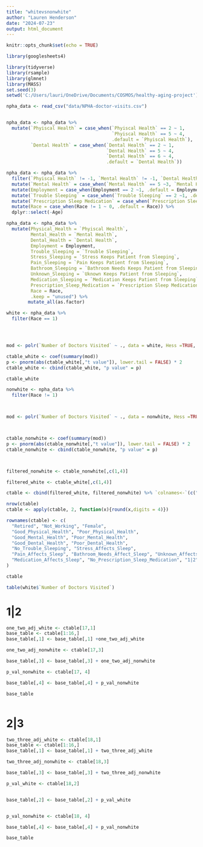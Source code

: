 ```yaml
---
title: "whitevsnonwhite"
author: "Lauren Henderson"
date: "2024-07-23"
output: html_document
---
```


```r
knitr::opts_chunk$set(echo = TRUE)

library(googlesheets4)
```

```r
library(tidyverse)
library(rsample)
library(glmnet)
library(MASS)
set.seed(3)
setwd('C:/Users/lauri/OneDrive/Documents/COSMOS/healthy-aging-project')

npha_data <- read_csv("data/NPHA-doctor-visits.csv")


npha_data <- npha_data %>%
  mutate(`Phyiscal Health` = case_when(`Phyiscal Health` == 2 ~ 1,
                                       `Phyiscal Health` == 5 ~ 4,
                                       .default = `Phyiscal Health`),
         `Dental Health` = case_when(`Dental Health` == 2 ~ 1,
                                     `Dental Health` == 5 ~ 4,
                                     `Dental Health` == 6 ~ 4,
                                     .default = `Dental Health`))

npha_data <- npha_data %>% 
  filter(`Phyiscal Health` != -1, `Mental Health` != -1, `Dental Health` != -1, `Trouble Sleeping` != -1, `Prescription Sleep Medication` != -1) %>%
  mutate(`Mental Health` = case_when(`Mental Health` == 5 ~3, `Mental Health` ==4 ~3, .default = `Mental Health`)) %>% 
  mutate(Employment = case_when(Employment == 2 ~1, .default = Employment)) %>% 
  mutate(`Trouble Sleeping` = case_when(`Trouble Sleeping` == 2 ~1, .default = `Trouble Sleeping`)) %>% 
  mutate(`Prescription Sleep Medication` = case_when(`Prescription Sleep Medication` == 2 ~1, .default = `Prescription Sleep Medication`)) %>% 
  mutate(Race = case_when(Race != 1 ~ 0, .default = Race)) %>% 
  dplyr::select(-Age)

npha_data <- npha_data %>% 
  mutate(Physical_Health = `Phyiscal Health`,
         Mental_Health = `Mental Health`,
         Dental_Health = `Dental Health`,
         Employment = Employment,
         Trouble_Sleeping = `Trouble Sleeping`,
         Stress_Sleeping = `Stress Keeps Patient from Sleeping`,
         Pain_Sleeping = `Pain Keeps Patient from Sleeping`,
         Bathroom_Sleeping = `Bathroom Needs Keeps Patient from Sleeping`,
         Unknown_Sleeping = `Uknown Keeps Patient from Sleeping`,
         Medication_Sleeping = `Medication Keeps Patient from Sleeping`,
         Prescription_Sleep_Medication = `Prescription Sleep Medication`,
         Race = Race,
         .keep = "unused") %>% 
        mutate_all(as.factor)

```



```r
white <- npha_data %>% 
  filter(Race == 1)




mod <- polr(`Number of Doctors Visited` ~ ., data = white, Hess =TRUE, method = "cloglog")

ctable_white <- coef(summary(mod))
p <- pnorm(abs(ctable_white[,"t value"]), lower.tail = FALSE) * 2
ctable_white <- cbind(ctable_white, "p value" = p)

ctable_white

```


```r
nonwhite <- npha_data %>% 
  filter(Race != 1)



mod <- polr(`Number of Doctors Visited` ~ ., data = nonwhite, Hess =TRUE, method = "cloglog")



ctable_nonwhite <- coef(summary(mod))
p <- pnorm(abs(ctable_nonwhite[,"t value"]), lower.tail = FALSE) * 2
ctable_nonwhite <- cbind(ctable_nonwhite, "p value" = p)



filtered_nonwhite <- ctable_nonwhite[,c(1,4)]

filtered_white <- ctable_white[,c(1,4)]

ctable <- cbind(filtered_white, filtered_nonwhite) %>% `colnames<-`(c("White Coef", "White P-Values", "Non-White Coef", "Non-White P-Values")) 

nrow(ctable)
ctable <- apply(ctable, 2, function(x){round(x,digits = 4)})

rownames(ctable) <- c(
  "Retired", "Not_Working", "Female", 
  "Good_Physical_Health", "Poor_Physical_Health", 
  "Good_Mental_Health", "Poor_Mental_Health", 
  "Good_Dental_Health", "Poor_Dental_Health", 
  "No_Trouble_Sleeping", "Stress_Affects_Sleep", 
  "Pain_Affects_Sleep", "Bathroom_Needs_Affect_Sleep", "Unknown_Affects_Sleep",
  "Medication_Affects_Sleep", "No_Prescription_Sleep_Medication", "1|2", "2|3"
)

ctable


```
```r
table(white$`Number of Doctors Visited`)
```


# 1|2
```r
one_two_adj_white <- ctable[17,1]
base_table <- ctable[1:16,]
base_table[,1] <- base_table[,1] +one_two_adj_white

one_two_adj_nonwhite <- ctable[17,3]

base_table[,3] <- base_table[,3] + one_two_adj_nonwhite

p_val_nonwhite <- ctable[17, 4]

base_table[,4] <- base_table[,4] + p_val_nonwhite

base_table



```

# 2|3
```r
two_three_adj_white <- ctable[18,1]
base_table <- ctable[1:16,]
base_table[,1] <- base_table[,1] + two_three_adj_white

two_three_adj_nonwhite <- ctable[18,3]

base_table[,3] <- base_table[,3] + two_three_adj_nonwhite

p_val_white <- ctable[18,2]


base_table[,2] <- base_table[,2] + p_val_white


p_val_nonwhite <- ctable[18, 4]

base_table[,4] <- base_table[,4] + p_val_nonwhite

base_table

```

